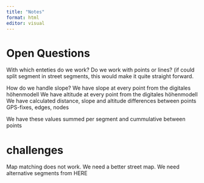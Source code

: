 ```yaml
---
title: "Notes"
format: html
editor: visual
---
```


# Open Questions

With which enteties do we work? Do we work with points or lines? (if could split segment in street segments, this would make it quite straight forward.

How do we handle slope?
We have slope at every point from the digitales höhenmodell
We have altitude at every point from the digitales höhenmodell
We have calculated distance, slope and altitude differences between points
GPS-fixes, edges, nodes

We have these values summed per segment and cummulative between points

# challenges

Map matching does not work.
We need a better street map.
We need alternative segments from HERE

